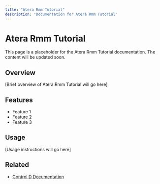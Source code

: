 ```yaml
---
title: "Atera Rmm Tutorial"
description: "Documentation for Atera Rmm Tutorial"
---
```


# Atera Rmm Tutorial

This page is a placeholder for the Atera Rmm Tutorial documentation. The content will be updated soon.

## Overview

[Brief overview of Atera Rmm Tutorial will go here]

## Features

- Feature 1
- Feature 2
- Feature 3

## Usage

[Usage instructions will go here]

## Related

- [Control D Documentation](https://docs.controld.com/)
